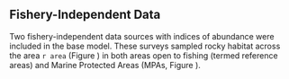 ## Fishery-Independent Data

Two fishery-independent data sources with indices of abundance were included in the base model. These surveys sampled rocky habitat across the area `r area` (Figure \ref{fig:survey-locations}) in both areas open to fishing (termed reference areas) and Marine Protected Areas (MPAs, Figure \ref{fig:ref-mpa}).
